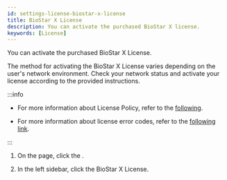 ```yaml
---
id: settings-license-biostar-x-license
title: BioStar X License
description: You can activate the purchased BioStar X license.
keywords: [License]
---
```


You can activate the purchased <Cmd>BioStar X License</Cmd>.

The method for activating the <Cmd>BioStar X License</Cmd> varies depending on the user's network environment. Check your network status and activate your license according to the provided instructions.

:::info

* For more information about License Policy, refer to the [following](licensing).

* For more information about license error codes, refer to the [following link](https://reprisesoftware.com/docs/isv/appendix/appendix-b-rlm-status-values.html).

:::

1. On the <Cmd sid='shell.header.launcher' /> page, click the <Cmd sid='shell.header.setting' />.

1. In the left sidebar, click the <Cmd>BioStar X License</Cmd>.


<DocumentA />